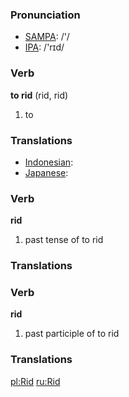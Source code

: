 === Pronunciation ===
*[[w:SAMPA|SAMPA]]: /'/
*[[w:IPA|IPA]]: /'rɪd/

=== Verb ===

'''to rid''' (rid, rid)

# to 

=== Translations ===

*[[Indonesian]]: [[]]
*[[Japanese]]: [[]]

=== Verb ===

'''rid'''

# past tense of to rid

=== Translations ===

=== Verb ===

'''rid'''

# past participle of to rid

=== Translations ===

[[pl:Rid]]
[[ru:Rid]]